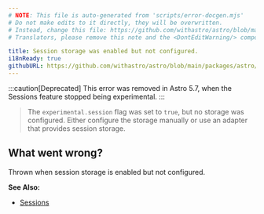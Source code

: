 ```yaml
---
# NOTE: This file is auto-generated from 'scripts/error-docgen.mjs'
# Do not make edits to it directly, they will be overwritten.
# Instead, change this file: https://github.com/withastro/astro/blob/main/packages/astro/src/core/errors/errors-data.ts
# Translators, please remove this note and the <DontEditWarning/> component.

title: Session storage was enabled but not configured.
i18nReady: true
githubURL: https://github.com/withastro/astro/blob/main/packages/astro/src/core/errors/errors-data.ts
---
```


<DontEditWarning />


:::caution[Deprecated]
This error was removed in Astro 5.7, when the Sessions feature stopped being experimental.
:::

> The `experimental.session` flag was set to `true`, but no storage was configured. Either configure the storage manually or use an adapter that provides session storage.

## What went wrong?
Thrown when session storage is enabled but not configured.

**See Also:**
-  [Sessions](/en/guides/sessions/)


